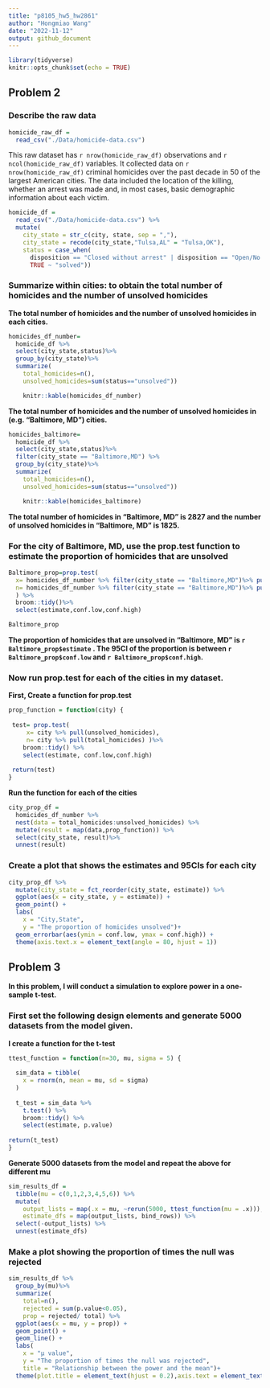 ```yaml
---
title: "p8105_hw5_hw2861"
author: "Hongmiao Wang"
date: "2022-11-12"
output: github_document
---
```


```r
library(tidyverse)
knitr::opts_chunk$set(echo = TRUE)
```

## Problem 2
### Describe the raw data
```r
homicide_raw_df = 
  read_csv("./Data/homicide-data.csv")
```

This raw dataset has `r nrow(homicide_raw_df)` observations and `r ncol(homicide_raw_df)` variables. It collected data on `r nrow(homicide_raw_df)` criminal homicides over the past decade in 50 of the largest American cities. The data included the location of the killing, whether an arrest was made and, in most cases, basic demographic information about each victim.

```r
homicide_df = 
  read_csv("./Data/homicide-data.csv") %>% 
  mutate(
    city_state = str_c(city, state, sep = ","),
    city_state = recode(city_state,"Tulsa,AL" = "Tulsa,OK"),
    status = case_when(
      disposition == "Closed without arrest" | disposition == "Open/No arrest"   ~ "unsolved",
      TRUE ~ "solved"))
```

### Summarize within cities: to obtain the total number of homicides and the number of unsolved homicides

**The total number of homicides and the number of unsolved homicides in each cities.** 
```r
homicides_df_number= 
  homicide_df %>%
  select(city_state,status)%>%
  group_by(city_state)%>%
  summarize(
    total_homicides=n(),
    unsolved_homicides=sum(status=="unsolved")) 

    knitr::kable(homicides_df_number)
```

**The total number of homicides and the number of unsolved homicides in (e.g. “Baltimore, MD”)  cities.** 
```r
homicides_baltimore= 
  homicide_df %>%
  select(city_state,status)%>%
  filter(city_state == "Baltimore,MD") %>%
  group_by(city_state)%>%
  summarize(
    total_homicides=n(),
    unsolved_homicides=sum(status=="unsolved")) 

    knitr::kable(homicides_baltimore)
```

**The total number of homicides in “Baltimore, MD” is 2827 and the number of unsolved homicides in “Baltimore, MD” is 1825.**

### For the city of Baltimore, MD, use the prop.test function to estimate the proportion of homicides that are unsolved
```r
Baltimore_prop=prop.test(
  x= homicides_df_number %>% filter(city_state == "Baltimore,MD")%>% pull(unsolved_homicides), 
  n= homicides_df_number %>% filter(city_state == "Baltimore,MD")%>% pull(total_homicides)
  ) %>% 
  broom::tidy()%>% 
  select(estimate,conf.low,conf.high)

Baltimore_prop
```
**The proportion of homicides that are unsolved in “Baltimore, MD”  is `r Baltimore_prop$estimate` . 
The 95CI of the proportion is between `r Baltimore_prop$conf.low` and  `r Baltimore_prop$conf.high`.**

### Now run prop.test for each of the cities in my dataset.

**First, Create a function for prop.test**
```r
prop_function = function(city) {
  
 test= prop.test(
     x= city %>% pull(unsolved_homicides), 
     n= city %>% pull(total_homicides) )%>%
    broom::tidy() %>%
    select(estimate, conf.low,conf.high)
 
 return(test)
}
```

**Run the function for each of the cities**
```r
city_prop_df =
  homicides_df_number %>%
  nest(data = total_homicides:unsolved_homicides) %>% 
  mutate(result = map(data,prop_function)) %>% 
  select(city_state, result)%>% 
  unnest(result)
```


### Create a plot that shows the estimates and 95CIs for each city
```r
city_prop_df %>% 
  mutate(city_state = fct_reorder(city_state, estimate)) %>% 
  ggplot(aes(x = city_state, y = estimate)) +
  geom_point() + 
  labs(
    x = "City,State",
    y = "The proportion of homicides unsolved")+
  geom_errorbar(aes(ymin = conf.low, ymax = conf.high)) + 
  theme(axis.text.x = element_text(angle = 80, hjust = 1))
```

## Problem 3
**In this problem, I will conduct a simulation to explore power in a one-sample t-test.**

### First set the following design elements and generate 5000 datasets from the model given.

**I create a function for the t-test**
```r
ttest_function = function(n=30, mu, sigma = 5) {
  
  sim_data = tibble(
    x = rnorm(n, mean = mu, sd = sigma)
  )
  
  t_test = sim_data %>% 
    t.test() %>%
    broom::tidy() %>%
    select(estimate, p.value)
  
return(t_test)
}
```


**Generate 5000 datasets from the model and repeat the above for different mu**
```r
sim_results_df = 
  tibble(mu = c(0,1,2,3,4,5,6)) %>% 
  mutate(
    output_lists = map(.x = mu, ~rerun(5000, ttest_function(mu = .x))),
    estimate_dfs = map(output_lists, bind_rows)) %>% 
  select(-output_lists) %>% 
  unnest(estimate_dfs)
```

### Make a plot showing the proportion of times the null was rejected
```r
sim_results_df %>%
  group_by(mu)%>%
  summarize(
    total=n(),
    rejected = sum(p.value<0.05),
    prop = rejected/ total) %>% 
  ggplot(aes(x = mu, y = prop)) +
  geom_point() + 
  geom_line() +
  labs(
    x = "μ value",
    y = "The proportion of times the null was rejected",
    title = "Relationship between the power and the mean")+
  theme(plot.title = element_text(hjust = 0.2),axis.text = element_text(size = 13))
```